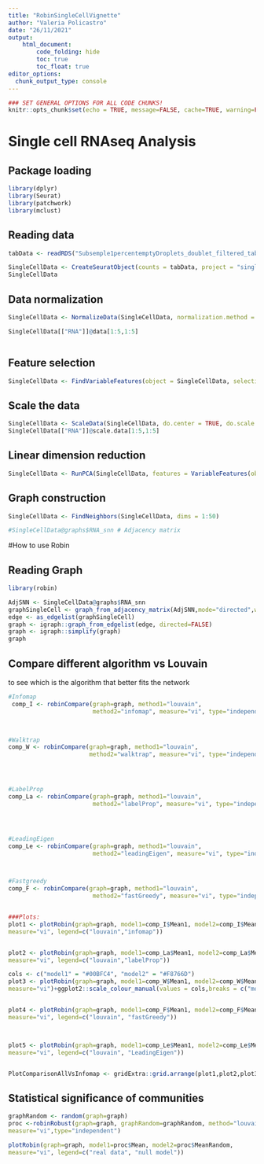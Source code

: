 ```yaml
---
title: "RobinSingleCellVignette"
author: "Valeria Policastro"
date: "26/11/2021"
output: 
    html_document:
        code_folding: hide
        toc: true
        toc_float: true
editor_options: 
  chunk_output_type: console
---
```


```r
### SET GENERAL OPTIONS FOR ALL CODE CHUNKS!
knitr::opts_chunk$set(echo = TRUE, message=FALSE, cache=TRUE, warning=FALSE)
```

# Single cell RNAseq Analysis

## Package loading 
```r
library(dplyr)
library(Seurat)
library(patchwork)
library(mclust)

```

## Reading data 
```r
tabData <- readRDS("Subsemple1percentemptyDroplets_doublet_filtered_tabulamuris_mtx.rds")

SingleCellData <- CreateSeuratObject(counts = tabData, project = "singleCell", min.cells = round(dim(tabData)[2]*5/100), min.features = 0)
SingleCellData 
```

## Data normalization
```r

SingleCellData <- NormalizeData(SingleCellData, normalization.method = "LogNormalize", scale.factor = 10000)

SingleCellData[["RNA"]]@data[1:5,1:5]



```


## Feature selection
```r

SingleCellData <- FindVariableFeatures(object = SingleCellData, selection.method="vst", nfeatures = 2000)

```


## Scale the data
```r
SingleCellData <- ScaleData(SingleCellData, do.center = TRUE, do.scale = TRUE)
SingleCellData[["RNA"]]@scale.data[1:5,1:5]


```

## Linear dimension reduction
```r
SingleCellData <- RunPCA(SingleCellData, features = VariableFeatures(object = SingleCellData))

```


## Graph construction
```r

SingleCellData <- FindNeighbors(SingleCellData, dims = 1:50) 

#SingleCellData@graphs$RNA_snn # Adjacency matrix
```


#How to use Robin

## Reading Graph
```r
library(robin)

AdjSNN <- SingleCellData@graphs$RNA_snn
graphSingleCell <- graph_from_adjacency_matrix(AdjSNN,mode="directed",weighted = TRUE,add.colnames = "NA",diag=FALSE)
edge <- as_edgelist(graphSingleCell)
graph <- igraph::graph_from_edgelist(edge, directed=FALSE)
graph <- igraph::simplify(graph)
graph

```



## Compare different algorithm vs Louvain
to see which is the algorithm that better fits the network
```r
#Infomap
 comp_I <- robinCompare(graph=graph, method1="louvain",
                        method2="infomap", measure="vi", type="independent")
 


#Walktrap
comp_W <- robinCompare(graph=graph, method1="louvain",
                       method2="walktrap", measure="vi", type="independent")




#LabelProp
comp_La <- robinCompare(graph=graph, method1="louvain",
                        method2="labelProp", measure="vi", type="independent",verbose=TRUE)




#LeadingEigen
comp_Le <- robinCompare(graph=graph, method1="louvain",
                        method2="leadingEigen", measure="vi", type="independent",verbose=TRUE)



#Fastgreedy
comp_F <- robinCompare(graph=graph, method1="louvain",
                        method2="fastGreedy", measure="vi", type="independent",verbose=TRUE)


###Plots:
plot1 <- plotRobin(graph=graph, model1=comp_I$Mean1, model2=comp_I$Mean2,
measure="vi", legend=c("louvain","infomap"))


plot2 <- plotRobin(graph=graph, model1=comp_La$Mean1, model2=comp_La$Mean2,
measure="vi", legend=c("louvain","labelProp"))

cols <- c("model1" = "#00BFC4", "model2" = "#F8766D") 
plot3 <- plotRobin(graph=graph, model1=comp_W$Mean1, model2=comp_W$Mean2,
measure="vi")+ggplot2::scale_colour_manual(values = cols,breaks = c("model1", "model2"), labels=c("louvain", "walktrap"))


plot4 <- plotRobin(graph=graph, model1=comp_F$Mean1, model2=comp_F$Mean2,
measure="vi", legend=c("louvain", "fastGreedy"))



plot5 <- plotRobin(graph=graph, model1=comp_Le$Mean1, model2=comp_Le$Mean2,
measure="vi", legend=c("louvain", "LeadingEigen"))


PlotComparisonAllVsInfomap <- gridExtra::grid.arrange(plot1,plot2,plot3,plot4,plot5,ncol=2)


```

## Statistical significance of communities
```r
graphRandom <- random(graph=graph)
proc <-robinRobust(graph=graph, graphRandom=graphRandom, method="louvain",
measure="vi",type="independent")

plotRobin(graph=graph, model1=proc$Mean, model2=proc$MeanRandom,
measure="vi", legend=c("real data", "null model"))
```

